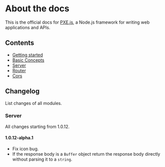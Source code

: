 # About the docs
This is the official docs for [PXE.js](https://github.com/pxe-js), a Node.js framework for writing web applications and APIs.

## Contents
- [Getting started](https://pxe.vercel.app/docs/getting-started)
- [Basic Concepts](https://pxe.vercel.app/docs/basic-concepts)
- [Server](https://pxe.vercel.app/docs/server)
- [Router](https://pxe.vercel.app/docs/router)
- [Cors](https://pxe.vercel.app/docs/cors)

## Changelog
List changes of all modules.

### Server
All changes starting from 1.0.12.

#### 1.0.12-alpha.1
- Fix icon bug.
- If the response body is a `Buffer` object return the response body directly without parsing it to a `string`.